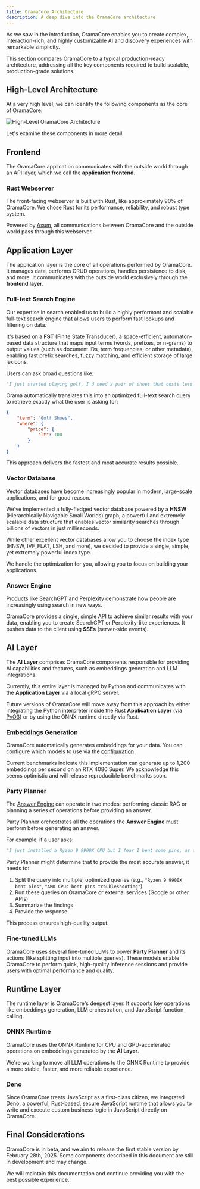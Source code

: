 ```yaml
---
title: OramaCore Architecture
description: A deep dive into the OramaCore architecture.
---
```


As we saw in the introduction, OramaCore enables you to create complex, interaction-rich, and highly customizable AI and discovery experiences with remarkable simplicity.

This section compares OramaCore to a typical production-ready architecture, addressing all the key components required to build scalable, production-grade solutions.

## High-Level Architecture

At a very high level, we can identify the following components as the core of OramaCore:

![High-Level OramaCore Architecture](/docs/architecture/high-level.png)

Let's examine these components in more detail.

## Frontend

The OramaCore application communicates with the outside world through an API layer, which we call the **application frontend**.

### Rust Webserver

The front-facing webserver is built with Rust, like approximately 90% of OramaCore. We chose Rust for its performance, reliability, and robust type system.

Powered by [Axum](https://github.com/tokio-rs/axum), all communications between OramaCore and the outside world pass through this webserver.

## Application Layer

The application layer is the core of all operations performed by OramaCore. It manages data, performs CRUD operations, handles persistence to disk, and more. It communicates with the outside world exclusively through the **frontend layer**.

### Full-text Search Engine

Our expertise in search enabled us to build a highly performant and scalable full-text search engine that allows users to perform fast lookups and filtering on data.

It's based on a **FST** (Finite State Transducer), a space-efficient, automaton-based data structure that maps input terms (words, prefixes, or n-grams) to output values (such as document IDs, term frequencies, or other metadata), enabling fast prefix searches, fuzzy matching, and efficient storage of large lexicons.

Users can ask broad questions like:

```python
"I just started playing golf, I'd need a pair of shoes that costs less than $100"
```

Orama automatically translates this into an optimized full-text search query to retrieve exactly what the user is asking for:

```json
{
    "term": "Golf Shoes",
    "where": {
        "price": {
            "lt": 100
        }
    }
}
```

This approach delivers the fastest and most accurate results possible.

### Vector Database

Vector databases have become increasingly popular in modern, large-scale applications, and for good reason.

We've implemented a fully-fledged vector database powered by a **HNSW** (Hierarchically Navigable Small Worlds) graph, a powerful and extremely scalable data structure that enables vector similarity searches through billions of vectors in just milliseconds.

While other excellent vector databases allow you to choose the index type (HNSW, IVF_FLAT, LSH, and more), we decided to provide a single, simple, yet extremely powerful index type.

We handle the optimization for you, allowing you to focus on building your applications.

### Answer Engine

Products like SearchGPT and Perplexity demonstrate how people are increasingly using search in new ways.

OramaCore provides a single, simple API to achieve similar results with your data, enabling you to create SearchGPT or Perplexity-like experiences. It pushes data to the client using **SSEs** (server-side events).

## AI Layer

The **AI Layer** comprises OramaCore components responsible for providing AI capabilities and features, such as embeddings generation and LLM integrations.

Currently, this entire layer is managed by Python and communicates with the **Application Layer** via a local gRPC server.

Future versions of OramaCore will move away from this approach by either integrating the Python interpreter inside the Rust **Application Layer** (via [PyO3](https://github.com/PyO3/pyo3)) or by using the ONNX runtime directly via Rust.

### Embeddings Generation

OramaCore automatically generates embeddings for your data. You can configure which models to use via the [configuration](/docs/getting-started/configuration).

Current benchmarks indicate this implementation can generate up to 1,200 embeddings per second on an RTX 4080 Super. We acknowledge this seems optimistic and will release reproducible benchmarks soon.

### Party Planner

The [Answer Engine](#answer-engine) can operate in two modes: performing classic RAG or planning a series of operations before providing an answer.

Party Planner orchestrates all the operations the **Answer Engine** must perform before generating an answer.

For example, if a user asks:

```python
"I just installed a Ryzen 9 9900X CPU but I fear I bent some pins, as the PC doesn't turn on. What should I do?"
```

Party Planner might determine that to provide the most accurate answer, it needs to:

1. Split the query into multiple, optimized queries (e.g., `"Ryzen 9 9900X bent pins"`, `"AMD CPUs bent pins troubleshooting"`)
2. Run these queries on OramaCore or external services (Google or other APIs)
3. Summarize the findings
4. Provide the response

This process ensures high-quality output.

### Fine-tuned LLMs

OramaCore uses several fine-tuned LLMs to power **Party Planner** and its actions (like splitting input into multiple queries). These models enable OramaCore to perform quick, high-quality inference sessions and provide users with optimal performance and quality.

## Runtime Layer

The runtime layer is OramaCore's deepest layer. It supports key operations like embeddings generation, LLM orchestration, and JavaScript function calling.

### ONNX Runtime

OramaCore uses the ONNX Runtime for CPU and GPU-accelerated operations on embeddings generated by the **AI Layer**.

We're working to move all LLM operations to the ONNX Runtime to provide a more stable, faster, and more reliable experience.

### Deno

Since OramaCore treats JavaScript as a first-class citizen, we integrated Deno, a powerful, Rust-based, secure JavaScript runtime that allows you to write and execute custom business logic in JavaScript directly on OramaCore.

## Final Considerations

OramaCore is in beta, and we aim to release the first stable version by February 28th, 2025. Some components described in this document are still in development and may change.

We will maintain this documentation and continue providing you with the best possible experience.